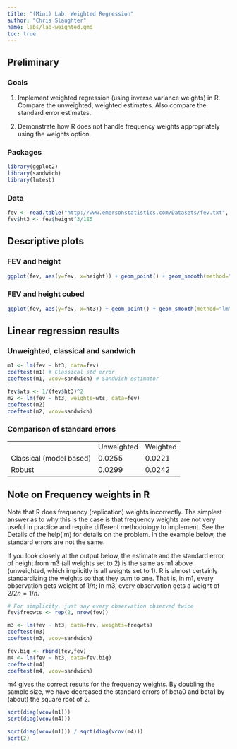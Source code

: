 ```yaml
---
title: "(Mini) Lab: Weighted Regression"
author: "Chris Slaughter"
name: labs/lab-weighted.qmd
toc: true
---
```



## Preliminary

### Goals

1. Implement weighted regression (using inverse variance weights) in R.  Compare the unweighted, weighted estimates.  Also compare the standard error estimates.

2. Demonstrate how R does not handle frequency weights appropriately using the weights option.


### Packages

```r
library(ggplot2)
library(sandwich)
library(lmtest)
```

### Data

```r
fev <- read.table("http://www.emersonstatistics.com/Datasets/fev.txt", header = TRUE)
fev$ht3 <- fev$height^3/1E5
```

## Descriptive plots

### FEV and height

```r
ggplot(fev, aes(y=fev, x=height)) + geom_point() + geom_smooth(method="lm")
```

### FEV and height cubed

```r
ggplot(fev, aes(y=fev, x=ht3)) + geom_point() + geom_smooth(method="lm")
```

## Linear regression results

### Unweighted, classical and sandwich

```r
m1 <- lm(fev ~ ht3, data=fev)
coeftest(m1) # Classical std error
coeftest(m1, vcov=sandwich) # Sandwich estimator
```

```r
fev$wts <- 1/(fev$ht3)^2
m2 <- lm(fev ~ ht3, weights=wts, data=fev)
coeftest(m2)
coeftest(m2, vcov=sandwich)
```

### Comparison of standard errors

|                         |            |          |
|-------------------------|------------|----------|
|                         | Unweighted | Weighted |
| Classical (model based) | 0.0255     | 0.0221   |
| Robust                  | 0.0299     | 0.0242   |

## Note on Frequency weights in R

Note that R does frequency (replication) weights incorrectly. The simplest answer as to why this is the case is that frequency weights are not very useful in practice and require different methodology to implement. See the Details of the help(lm) for details on the problem. In the example below, the standard errors are not the same.

If you look closely at the output below, the estimate and the standard error of height from m3 (all weights set to 2) is the same as m1 above (unweighted, which implicitly is all weights set to 1). R is almost certainly standardizing the weights so that they sum to one. That is, in m1, every observation gets weight of $1/n$; In m3, every observation gets a weight of $2/2n=1/n$.

```r
# For simplicity, just say every observation observed twice
fev$freqwts <- rep(2, nrow(fev))

m3 <- lm(fev ~ ht3, data=fev, weights=freqwts)
coeftest(m3)
coeftest(m3, vcov=sandwich)

fev.big <- rbind(fev,fev)
m4 <- lm(fev ~ ht3, data=fev.big)
coeftest(m4)
coeftest(m4, vcov=sandwich)
```

m4 gives the correct results for the frequency weights. By doubling the sample size, we have decreased the standard errors of beta0 and beta1 by (about) the square root of 2.

```r
sqrt(diag(vcov(m1)))
sqrt(diag(vcov(m4)))

sqrt(diag(vcov(m1))) / sqrt(diag(vcov(m4)))
sqrt(2)

```

